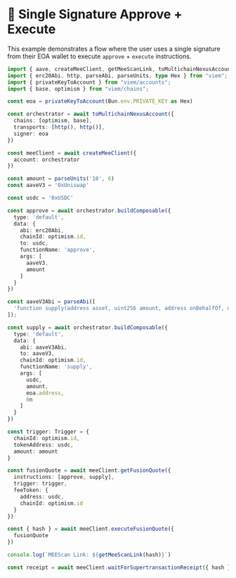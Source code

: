 # 🔏 Single Signature Approve + Execute

This example demonstrates a flow where the user uses a single signature from their 
EOA wallet to execute `approve` + `execute` instructions.

```ts
import { aave, createMeeClient, getMeeScanLink, toMultichainNexusAccount, type Trigger } from "@biconomy/abstractjs";
import { erc20Abi, http, parseAbi, parseUnits, type Hex } from "viem";
import { privateKeyToAccount } from "viem/accounts";
import { base, optimism } from "viem/chains";

const eoa = privateKeyToAccount(Bun.env.PRIVATE_KEY as Hex)

const orchestrator = await toMultichainNexusAccount({
  chains: [optimism, base],
  transports: [http(), http()],
  signer: eoa
})

const meeClient = await createMeeClient({
  account: orchestrator
})

const amount = parseUnits('10', 6)
const aaveV3 = '0xUniswap'

const usdc = '0xUSDC'

const approve = await orchestrator.buildComposable({
  type: 'default',
  data: {
    abi: erc20Abi,
    chainId: optimism.id,
    to: usdc,
    functionName: 'approve',
    args: [
      aaveV3,
      amount
    ]
  }
})

const aaveV3Abi = parseAbi([
  'function supply(address asset, uint256 amount, address onBehalfOf, uint16 referralCode) external'
]);

const supply = await orchestrator.buildComposable({
  type: 'default',
  data: {
    abi: aaveV3Abi,
    to: aaveV3,
    chainId: optimism.id,
    functionName: 'supply',
    args: [
      usdc,
      amount,
      eoa.address,
      0n
    ]
  }
})

const trigger: Trigger = {
  chainId: optimism.id,
  tokenAddress: usdc,
  amount: amount
}

const fusionQuote = await meeClient.getFusionQuote({
  instructions: [approve, supply],
  trigger: trigger,
  feeToken: {
    address: usdc,
    chainId: optimism.id
  }
})

const { hash } = await meeClient.executeFusionQuote({
  fusionQuote
})

console.log(`MEEScan Link: ${getMeeScanLink(hash)}`)

const receipt = await meeClient.waitForSupertransactionReceipt({ hash })
```
